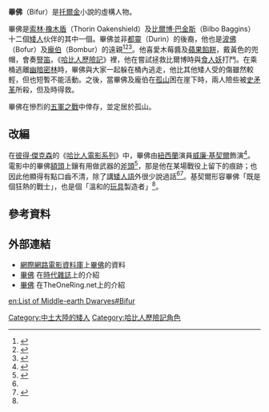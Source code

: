 {{NoteTA
|G1=LR
|G2=Show
}}
{{Tolkienchar|
|image_character=
|image_caption=
|name=畢佛
|character_race=[[矮人_(中土大陸)|矮人]]
|character_gender=男性
|character_culture=
|character_birth=
|character_death=
|character_actor=[[威廉·基契爾|威廉·基契爾]]
|Book(s)=《[[哈比人歷險記|哈比人歷險記]]》
}}
'''畢佛'''（Bifur）是[[托爾金|托爾金]]小說的虛構人物。

畢佛是[[索林·橡木盾|索林·橡木盾]]（Thorin Oakenshield）及[[比爾博·巴金斯|比爾博·巴金斯]]（Bilbo Baggins）十二個[[矮人_(中土大陸)|矮人]]伙伴的其中一個。畢佛並非[[都靈_(中土大陸)|都靈]]（Durin）的後裔，他也是[[波佛|波佛]]（Bofur）及[[龐伯|龐伯]]（Bombur）的遠親<ref name=":0">{{Cite news|url=http://herocomplex.latimes.com/movies/hobbit-william-kircher-speaks-dwarvish-talks-bifurs-injury/#/0|title=‘Hobbit’: William Kircher speaks Dwarvish, talks Bifur’s injury|author=|date=2012-12-13|newspaper=Los Angeles Times|accessdate=2018-01-17|language=en-US|archive-date=2017-10-11|archive-url=https://web.archive.org/web/20171011021731/http://herocomplex.latimes.com/movies/hobbit-william-kircher-speaks-dwarvish-talks-bifurs-injury/#/0|dead-url=no}}</ref><ref>{{Cite journal|title=TIME’s Guide to The Hobbit‘s 13 Dwarves|url=http://entertainment.time.com/2012/12/13/times-guide-to-the-hobbits-13-dwarves/slide/bifur/|last=Tharoor|first=Ishaan|journal=Time|language=en-US|issn=0040-781X|access-date=2018-09-22|archive-date=2018-09-20|archive-url=https://web.archive.org/web/20180920215624/http://entertainment.time.com/2012/12/13/times-guide-to-the-hobbits-13-dwarves/slide/bifur/|dead-url=no}}</ref><ref>{{Cite news|url=http://www.theonering.net/torwp/the-hobbit/characters/bifur/|title=Bifur|date=2010-11-08|newspaper=TheOneRing.net|accessdate=2018-09-22|language=en-US|archive-date=2018-09-22|archive-url=https://web.archive.org/web/20180922135721/http://www.theonering.net/torwp/the-hobbit/characters/bifur/|dead-url=no}}</ref>。他喜愛木莓醬及[[蘋果餡餅|蘋果餡餅]]，戴黃色的兜帽，會奏[[豎笛|豎笛]]。《[[哈比人歷險記|哈比人歷險記]]》裡，他在嘗試拯救比爾博時與[[食人妖|食人妖]]打鬥。在乘桶逃離[[幽暗密林|幽暗密林]]時，畢佛與大家一起躲在桶內逃走，他比其他矮人受的傷雖然較輕，但也短暫不能活動。之後，當畢佛及龐伯在[[孤山_(托爾金小說)|孤山]]困在崖下時，兩人險些被[[史矛革|史矛革]]所殺，但及時得救。

畢佛在慘烈的[[五軍之戰|五軍之戰]]中倖存，並定居於孤山。

== 改編 ==
在[[彼得·傑克森|彼得·傑克森]]的《[[哈比人電影系列|哈比人電影系列]]》中，畢佛由[[紐西蘭|紐西蘭]]演員[[威廉·基契爾|威廉·基契爾]]飾演<ref>{{Cite web|url=http://www.imdb.com/character/ch0234326/|title=Bifur (Character)|accessdate=2018-09-26|publisher=IMDB|archiveurl=https://web.archive.org/web/20170104172719/http://www.imdb.com/character/ch0234326/|archivedate=2017-01-04}}</ref>。電影中的畢佛[[額頭|額頭]]上鑲有用做武器的[[斧頭|斧頭]]<ref>{{Cite news|url=http://app2.atmovies.com.tw/eweekly/EX4251843184/|title=《哈比人：荒谷惡龍》角色大對決|author=蘇士尹|date=2013-12-12|newspaper=開眼電影網|accessdate=2018-01-17|archive-date=2017-11-07|archive-url=https://web.archive.org/web/20171107031016/http://app2.atmovies.com.tw/eweekly/EX4251843184/|dead-url=no}}</ref>，那是他在某場戰役上留下的痕跡；也因此他顯得有點口齒不清，除了講[[矮人語|矮人語]]外很少說過話<ref name=":0" /><ref>{{Cite web|url=http://ent.takungpao.com/photo/q/2013/0205/1272232_7.html|title=《霍比特人》曝矮人特辑 中土型男帮形色各异(图)|accessdate=2018-09-26|date=2013-02-05|publisher=大公网|archive-date=2018-09-26|archive-url=https://web.archive.org/web/20180926131045/http://ent.takungpao.com/photo/q/2013/0205/1272232_7.html|dead-url=no}}</ref>。基契爾形容畢佛「既是個狂熱的戰士」，也是個「溫和的[[玩具|玩具]]製造者」<ref name=":0" />。

== 參考資料 ==
<references />

==外部連結==
* [[互联网电影数据库|網際網路電影資料庫]]上[https://web.archive.org/web/20170104172719/http://www.imdb.com/character/ch0234326/ 畢佛]的資料{{en}}
* [http://entertainment.time.com/2012/12/13/times-guide-to-the-hobbits-13-dwarves/slide/bifur/ 畢佛] {{Wayback|url=http://entertainment.time.com/2012/12/13/times-guide-to-the-hobbits-13-dwarves/slide/bifur/ |date=20180920215624 }}在[[時代雜誌|時代雜誌]]上的介紹{{en}}
*[http://www.theonering.net/torwp/the-hobbit/characters/bifur/ 畢佛] {{Wayback|url=http://www.theonering.net/torwp/the-hobbit/characters/bifur/ |date=20180922135721 }}在TheOneRing.net上的介紹{{en}}

{{dwarves}}
{{哈比人歷險記}}

{{DEFAULTSORT:Bifur}}
[[Category:中土大陸的矮人|Category:中土大陸的矮人]]
[[Category:哈比人歷險記角色|Category:哈比人歷險記角色]]

[[en:List_of_Middle-earth_Dwarves#Bifur|en:List of Middle-earth Dwarves#Bifur]]